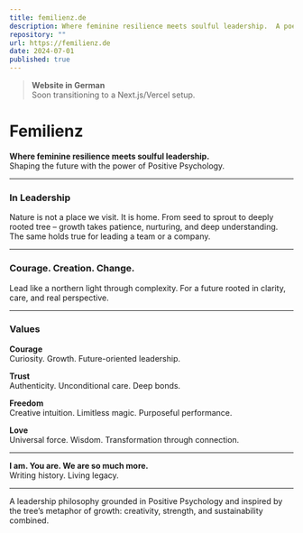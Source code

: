 ```yaml
---  
title: femilienz.de  
description: Where feminine resilience meets soulful leadership.  A poetic force for the future.  
repository: ""  
url: https://femilienz.de  
date: 2024-07-01  
published: true  
---
```


> **Website in German**  
> Soon transitioning to a Next.js/Vercel setup.

# Femilienz

**Where feminine resilience meets soulful leadership.**  
Shaping the future with the power of Positive Psychology.

---

### In Leadership

Nature is not a place we visit. It is home. From seed to sprout to deeply rooted tree – growth takes patience, nurturing, and deep understanding. The same holds true for leading a team or a company.

---

### Courage. Creation. Change.

Lead like a northern light through complexity. For a future rooted in clarity, care, and real perspective.

---

### Values

**Courage**  
Curiosity. Growth. Future-oriented leadership.

**Trust**  
Authenticity. Unconditional care. Deep bonds.

**Freedom**  
Creative intuition. Limitless magic. Purposeful performance.

**Love**  
Universal force. Wisdom. Transformation through connection.

---

**I am. You are. We are so much more.**  
Writing history. Living legacy.

---

A leadership philosophy grounded in Positive Psychology and inspired by the tree’s metaphor of growth: creativity, strength, and sustainability combined.

